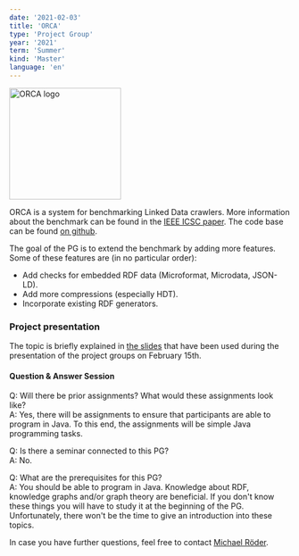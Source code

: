```yaml
---
date: '2021-02-03'
title: 'ORCA'
type: 'Project Group'
year: '2021'
term: 'Summer'
kind: 'Master'
language: 'en'
---
```


<img src="https://github.com/dice-group/orca/raw/master/docs/orca.png" alt="ORCA logo" width="200"/>

ORCA is a system for benchmarking Linked Data crawlers. More information about the benchmark can be found in the [IEEE ICSC paper](https://papers.dice-research.org/2021/ICSC2021_ORCA/ORCA_public.pdf). The code base can be found [on github](https://github.com/dice-group/orca).

The goal of the PG is to extend the benchmark by adding more features. Some of these features are (in no particular order):

* Add checks for embedded RDF data (Microformat, Microdata, JSON-LD).
* Add more compressions (especially HDT).
* Incorporate existing RDF generators.

### Project presentation

The topic is briefly explained in [the slides](https://hobbitdata.informatik.uni-leipzig.de/dice-website/pgs/PG_presentations_SS_2021.pdf) that have been used during the presentation of the project groups on February 15th.

#### Question & Answer Session

Q: Will there be prior assignments? What would these assignments look like?<br/>
A: Yes, there will be assignments to ensure that participants are able to program in Java. To this end, the assignments will be simple Java programming tasks.

Q: Is there a seminar connected to this PG?<br/>
A: No.

Q: What are the prerequisites for this PG?<br/>
A: You should be able to program in Java. Knowledge about RDF, knowledge graphs and/or graph theory are beneficial. If you don't know these things you will have to study it at the beginning of the PG. Unfortunately, there won't be the time to give an introduction into these topics.

In case you have further questions, feel free to contact [Michael Röder](https://dice-research.org/MichaelRoeder).
